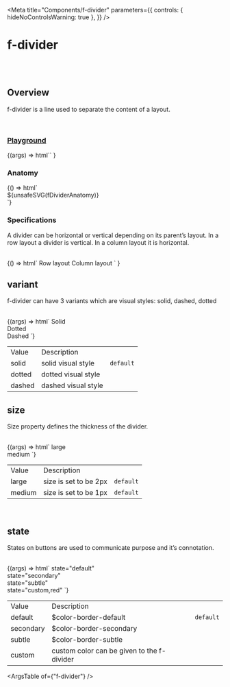 
<Meta
  title="Components/f-divider"
  parameters={{
    controls: { hideNoControlsWarning: true },
  }}
/>

# f-divider

<br />
<br />

## Overview

<f-divider></f-divider>

f-divider is a line used to separate the content of a layout.

<br />

### [Playground](/story/components-f-divider--playground)

<Canvas>
  <Story
    name="Playground"
    argTypes={{
      variant: {
        control: "select",
        options: ["solid", "dashed", "dotted"],
      },
      size: {
        control: "select",
        options: ["large", "medium"],
      },
      state: {
        control: "select",
        options: [
          "default",
          "secondary",
          "subtle",
          "custom, #0000FF",
          "custom, gray",
          "custom, #fff",
          "custom, white",
          "custom, black",
          "custom, #607B9F",
        ],
      },
    }}
    args={{
      variant: "solid",
      size: "medium",
      state: "default",
    }}
  >
    {(args) =>
      html`<f-div direction="column" padding="x-large"
        ><f-divider variant=${args.variant} size=${args.size} state=${args.state}></f-divider
      ></f-div>`
    }
  </Story>
</Canvas>

<br />

### Anatomy

<f-divider></f-divider>

<Story name="Anatomy">
  {() => html`<div class="align-center">${unsafeSVG(fDividerAnatomy)}</div>`}
</Story>

<br />

### Specifications

<f-divider></f-divider>

A divider can be horizontal or vertical depending on its parent’s layout. In a row layout a
divider is vertical. In a column layout it is horizontal.

<br />

<Story name="Specifications">
  {() =>
    html` <f-div direction="row" gap="auto" padding="large none none none">
        <f-div padding="none x-large" height="hug-content">Row layout</f-div>
        <f-div padding="none x-large" height="hug-content">Column layout</f-div>
      </f-div>
      <f-div padding="x-large" gap="x-large" direction="row">
        <f-div
          padding="large"
          gap="x-large"
          border="medium solid default around"
          direction="row"
          height="486px"
        >
          <f-div
            padding="large"
            gap="large"
            border="medium dashed secondary around"
            height="100%"
            direction="column"
          >
            <f-div height="80px" padding="none" state="secondary" variant="curved"></f-div>
            <f-div height="80px" padding="none" state="secondary" variant="curved"></f-div>
            <f-div height="200px" padding="none" state="secondary" variant="curved"></f-div>
          </f-div>
          <f-divider></f-divider>
          <f-div
            padding="none"
            gap="large"
            state="secondary"
            height="444px"
            variant="curved"
          ></f-div>
        </f-div>
        <f-div
          padding="large"
          gap="x-large"
          border="medium solid default around"
          height="486px"
          direction="column"
        >
          <f-div
            padding="large"
            gap="large"
            border="medium dashed secondary around"
            height="hug-content"
            direction="column"
          >
            <f-div height="80px" padding="none" state="secondary" variant="curved"></f-div>
            <f-div height="80px" padding="none" state="secondary" variant="curved"></f-div>
          </f-div>
          <f-divider></f-divider>
          <f-div
            padding="none"
            state="secondary"
            height="164px"
            variant="curved"
            width="100%"
          ></f-div>
        </f-div>
      </f-div>`
  }
</Story>

<br />

## variant

<f-divider></f-divider>

f-divider can have 3 variants which are visual styles: solid, dashed, dotted

<br />

<Canvas>
  <Story name="variant">
    {(args) => html`<f-div gap="medium" padding="x-large" direction="column">
      <f-div height="hug-content" padding="none">
        <f-text variant="para" size="large" weight="medium">Solid</f-text>
      </f-div>
      <f-divider variant="solid"></f-divider>
      <br />
      <f-div height="hug-content" padding="none">
        <f-text variant="para" size="large" weight="medium">Dotted</f-text>
      </f-div>
      <f-divider variant="dotted"></f-divider>
      <br />
      <f-div height="hug-content" padding="none">
        <f-text variant="para" size="large" weight="medium">Dashed</f-text>
      </f-div>
      <f-divider variant="dashed"></f-divider>
    </f-div>`}
  </Story>
</Canvas>

<table class="custom-table">
  <tbody>
    <tr>
      <td>Value</td>
      <td>Description</td>
      <td></td>
    </tr>
    <tr>
      <td>solid</td>
      <td>solid visual style</td>
      <td>
        <code>default</code>
      </td>
    </tr>
    <tr>
      <td>dotted</td>
      <td>dotted visual style</td>
      <td></td>
    </tr>
    <tr>
      <td>dashed</td>
      <td>dashed visual style</td>
      <td></td>
    </tr>
  </tbody>
</table>

## size

<f-divider></f-divider>

Size property defines the thickness of the divider.

<br />

<Canvas>
  <Story name="size">
    {(args) => html`<f-div gap="medium" padding="x-large" direction="column">
      <f-div height="hug-content" padding="none">
        <f-text variant="para" size="large" weight="medium">large</f-text>
      </f-div>
      <f-divider size="large"></f-divider>
      <br />
      <f-div height="hug-content" padding="none">
        <f-text variant="para" size="large" weight="medium">medium</f-text>
      </f-div>
      <f-divider size="medium"></f-divider>
    </f-div>`}
  </Story>
</Canvas>

<table class="custom-table">
  <tbody>
    <tr>
      <td>Value</td>
      <td>Description</td>
      <td></td>
    </tr>
    <tr>
      <td>large</td>
      <td>size is set to be 2px</td>
      <td>
        <code>default</code>
      </td>
    </tr>
    <tr>
      <td>medium</td>
      <td>size is set to be 1px</td>
      <td>
        <code>default</code>
      </td>
    </tr>
  </tbody>
</table>

<br />

## state

<f-divider></f-divider>

States on buttons are used to communicate purpose and it’s connotation.

<br />

<Canvas>
  <Story name="state">
    {(args) => html`<f-div gap="medium" padding="x-large" direction="column">
      <f-div height="hug-content" padding="none">
        <f-text variant="para" size="large" weight="medium">state="default"</f-text>
      </f-div>
      <f-divider size="large" state="default"></f-divider>
      <br />
      <f-div height="hug-content" padding="none">
        <f-text variant="para" size="large" weight="medium">state="secondary"</f-text>
      </f-div>
      <f-divider size="large" state="secondary"></f-divider>
      <br />
      <f-div height="hug-content" padding="none">
        <f-text variant="para" size="large" weight="medium">state="subtle"</f-text>
      </f-div>
      <f-divider size="large" state="subtle"></f-divider>
      <br />
      <f-div height="hug-content" padding="none">
        <f-text variant="para" size="large" weight="medium">state="custom,red"</f-text>
      </f-div>
      <f-divider size="large" state="custom,black"></f-divider>
    </f-div>`}
  </Story>
</Canvas>

<table class="custom-table">
  <tbody>
    <tr>
      <td>Value</td>
      <td>Description</td>
      <td></td>
    </tr>
    <tr>
      <td>default</td>
      <td>
        <a>$color-border-default</a>
      </td>
      <td>
        <code>default</code>
      </td>
    </tr>
    <tr>
      <td>secondary</td>
      <td>
        <a>$color-border-secondary</a>
      </td>
      <td></td>
    </tr>
    <tr>
      <td>subtle</td>
      <td>
        <a>$color-border-subtle</a>
      </td>
      <td></td>
    </tr>
    <tr>
      <td>custom</td>
      <td>custom color can be given to the f-divider</td>
      <td></td>
    </tr>
  </tbody>
</table>

<ArgsTable of={"f-divider"} />
